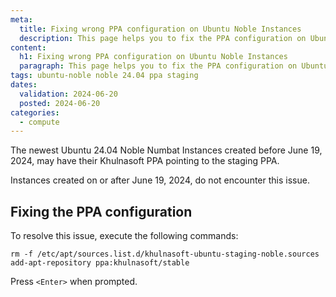 ```yaml
---
meta:
  title: Fixing wrong PPA configuration on Ubuntu Noble Instances
  description: This page helps you to fix the PPA configuration on Ubuntu 24.04 Noble
content:
  h1: Fixing wrong PPA configuration on Ubuntu Noble Instances
  paragraph: This page helps you to fix the PPA configuration on Ubuntu 24.04 Noble
tags: ubuntu-noble noble 24.04 ppa staging
dates:
  validation: 2024-06-20
  posted: 2024-06-20
categories:
  - compute
---
```


The newest Ubuntu 24.04 Noble Numbat Instances created before June 19, 2024, may have their Khulnasoft PPA pointing to the staging PPA.

<Message type="note">
  Instances created on or after June 19, 2024, do not encounter this issue.
</Message>

## Fixing the PPA configuration

To resolve this issue, execute the following commands:
```
rm -f /etc/apt/sources.list.d/khulnasoft-ubuntu-staging-noble.sources
add-apt-repository ppa:khulnasoft/stable
```
Press `<Enter>` when prompted.